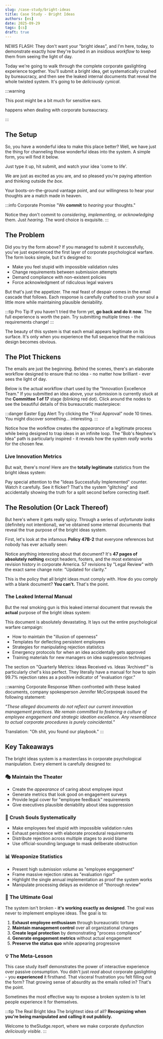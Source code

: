 ```yaml
---
slug: /case-study/bright-ideas
title: Case Study - Bright Ideas
authors: [es]
date: 2025-09-29
tags: [cs]
draft: true
---
```



NEWS FLASH: They don't want your "bright ideas", and I'm here, today, to demonstrate exactly how they're buried in an insidious _workflow_ to keep them from seeing the light of day.

Today we're going to walk through the complete corporate gaslighting experience together. You'll submit a bright idea, get systematically crushed by bureaucracy, and then see the leaked internal documents that reveal the whole twisted system. It's going to be _deliciously cynical_.

<!-- truncate -->

:::warning

This post might be a bit much for sensitive ears.

<RatingSelector />

<RatingSwitcher word="[Expletive]" /> happens when dealing with corporate bureaucracy.

:::

## The Setup

So, you have a wonderful idea to make this place better? Well, we have just the thing for channeling those wonderful ideas into the system. A simple form, you will find it below.

Just type it up, hit submit, and watch your idea 'come to life'.

We are just as excited as you are, and so pleased you're paying attention and thinking outside _the box_.

Your boots-on-the-ground vantage point, and our willingness to hear your thoughts are a match made in heaven.

:::info Corporate Promise
"We **commit** to _hearing_ your thoughts."

Notice they don't commit to _considering_, _implementing_, or _acknowledging_ them. Just _hearing_. The word choice is exquisite.
:::

<BrightIdeasDemo />

## The Problem

Did you try the form above? If you managed to submit it successfully, you've just experienced the first layer of corporate psychological warfare. The form looks simple, but it's designed to:

- Make you feel stupid with impossible validation rules
- Change requirements between submission attempts
- Demand compliance with non-existent policies
- Force acknowledgment of ridiculous legal waivers

But that's just the appetizer. The real feast of despair comes in the email cascade that follows. Each response is carefully crafted to crush your soul a little more while maintaining plausible deniability.

:::tip Pro Tip
If you haven't tried the form yet, **go back and do it now**. The full experience is worth the pain. Try submitting multiple times - the requirements change!
:::

The beauty of this system is that each email appears legitimate on its surface. It's only when you experience the full sequence that the malicious design becomes obvious.

## The Plot Thickens

The emails are just the beginning. Behind the scenes, there's an elaborate workflow designed to ensure that no idea - no matter how brilliant - ever sees the light of day.

Below is the actual workflow chart used by the "Innovation Excellence Team." If you submitted an idea above, your submission is currently stuck at the **Committee 1 of 17** stage (blinking red dot). Click around the nodes to see the beautiful details of this bureaucratic masterpiece:

<WorkflowChart highlightUserPath={false} />

:::danger Easter Egg Alert
Try clicking the "Final Approval" node 10 times. You might discover something... interesting.
:::

Notice how the workflow creates the _appearance_ of a legitimate process while being designed to trap ideas in an infinite loop. The "Bob's Nephew's Idea" path is particularly inspired - it reveals how the system _really_ works for the chosen few.

### Live Innovation Metrics

But wait, there's more! Here are the **totally legitimate** statistics from the bright ideas system:

<FakeStatistics showTestimonials={true} />

Pay special attention to the "Ideas Successfully Implemented" counter. Watch it carefully. See it flicker? That's the system "glitching" and accidentally showing the truth for a split second before correcting itself.

## The Resolution (Or Lack Thereof)

But here's where it gets really spicy. Through a series of _unfortunate leaks_ (definitely not intentional), we've obtained some internal documents that reveal the true purpose of the bright ideas system.

First, let's look at the infamous **Policy 47B-2** that everyone references but nobody has ever actually seen:

<PdfViewer
  pdfUrl="/pdf/policy-47b-2.pdf"
  title="Policy 47B-2 - The Legendary Blank Document"
/>

Notice anything interesting about that document? It's **47 pages of absolutely nothing** except headers, footers, and the most extensive revision history in corporate America. 57 revisions by "Legal Review" with the exact same change note: "Updated for clarity."

This is the policy that all bright ideas must comply with. How do you comply with a blank document? **You can't.** That's the point.

### The Leaked Internal Manual

But the real smoking gun is this leaked internal document that reveals the **actual** purpose of the bright ideas system:

<PdfViewer
  pdfUrl="/pdf/bright-ideas-workflow-management.pdf"
  title="LEAKED: Bright Ideas Workflow Management Procedure"
/>

This document is absolutely devastating. It lays out the entire psychological warfare campaign:

- How to maintain the "illusion of openness"
- Templates for deflecting persistent employees
- Strategies for manipulating rejection statistics
- Emergency protocols for when an idea accidentally gets approved
- Training materials for new managers on idea suppression techniques

The section on "Quarterly Metrics: Ideas Received vs. Ideas 'Archived'" is particularly chef's kiss perfect. They literally have a manual for how to spin 99.7% rejection rates as a positive indicator of "evaluation rigor."

:::warning Corporate Response
When confronted with these leaked documents, company spokesperson Jennifer McCorpspeak issued the following statement:

_"These alleged documents do not reflect our current innovation management practices. We remain committed to fostering a culture of employee engagement and strategic ideation excellence. Any resemblance to actual corporate procedures is purely coincidental."_

Translation: "Oh shit, you found our playbook."
:::

## Key Takeaways

The bright ideas system is a masterclass in corporate psychological manipulation. Every element is carefully designed to:

### 🎭 **Maintain the Theater**

- Create the _appearance_ of caring about employee input
- Generate metrics that look good on engagement surveys
- Provide legal cover for "employee feedback" requirements
- Give executives plausible deniability about idea suppression

### 🔧 **Crush Souls Systematically**

- Make employees feel stupid with impossible validation rules
- Exhaust persistence with elaborate procedural requirements
- Distribute rejection across multiple stages to avoid blame
- Use official-sounding language to mask deliberate obstruction

### 📊 **Weaponize Statistics**

- Present high submission volume as "employee engagement"
- Frame massive rejection rates as "evaluation rigor"
- Highlight the single annual implementation as proof the system works
- Manipulate processing delays as evidence of "thorough review"

### 🎯 **The Ultimate Goal**

The system isn't broken - **it's working exactly as designed**. The goal was never to implement employee ideas. The goal is to:

1. **Exhaust employee enthusiasm** through bureaucratic torture
2. **Maintain management control** over all organizational changes
3. **Create legal protection** by demonstrating "process compliance"
4. **Generate engagement metrics** without actual engagement
5. **Preserve the status quo** while appearing progressive

### 💡 **The Meta-Lesson**

This case study itself demonstrates the power of interactive experience over passive consumption. You didn't just _read_ about corporate gaslighting - you **experienced** it firsthand. That visceral frustration you felt filling out the form? That growing sense of absurdity as the emails rolled in? That's the point.

Sometimes the most effective way to expose a broken system is to let people experience it for themselves.

:::tip The Real Bright Idea
The brightest idea of all? **Recognizing when you're being manipulated and calling it out publicly.**

Welcome to theSludge.report, where we make corporate dysfunction _deliciously visible_.
:::

<LegalNoticeDisclaimer />

